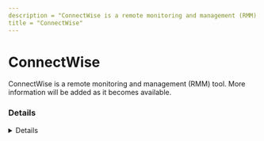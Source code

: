 ---
description = "ConnectWise is a remote monitoring and management (RMM) tool. More information will be added as it becomes available."
title = "ConnectWise"
---



# ConnectWise

ConnectWise is a remote monitoring and management (RMM) tool. More information will be added as it becomes available.

### Details
<Details author={""}
         category={""}
         created={""}
         website={""}
         lastModified={""}
         privileges={""}
         free={ false }
         verification={ false }
/>

#### Installation Paths
<Card code={ ["C:\\Program Files (x86)\\ScreenConnect Client (<string ID>)\\*", "*\\ScreenConnect*Client*\\*"] }/>





### Forensic Artifacts











